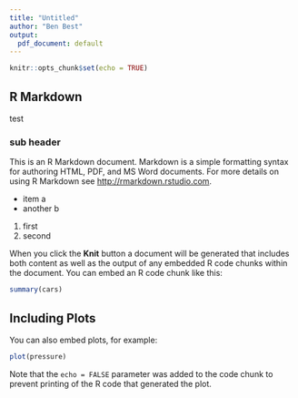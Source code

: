 ```yaml
---
title: "Untitled"
author: "Ben Best"
output:
  pdf_document: default
---
```


```r
knitr::opts_chunk$set(echo = TRUE)
```

## R Markdown

test

### sub header

This is an R Markdown document. Markdown is a simple formatting syntax for authoring HTML, PDF, and MS Word documents. For more details on using R Markdown see <http://rmarkdown.rstudio.com>.

- item a
- another b


1. first
1. second

When you click the **Knit** button a document will be generated that includes both content as well as the output of any embedded R code chunks within the document. You can embed an R code chunk like this:

```r
summary(cars)
```

## Including Plots

You can also embed plots, for example:

```r
plot(pressure)
```

Note that the `echo = FALSE` parameter was added to the code chunk to prevent printing of the R code that generated the plot.
